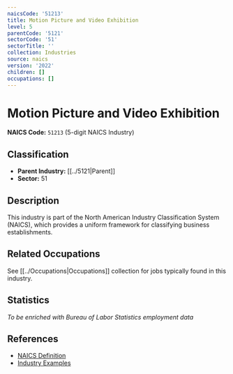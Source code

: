 ```yaml
---
naicsCode: '51213'
title: Motion Picture and Video Exhibition
level: 5
parentCode: '5121'
sectorCode: '51'
sectorTitle: ''
collection: Industries
source: naics
version: '2022'
children: []
occupations: []
---
```

# Motion Picture and Video Exhibition

**NAICS Code:** `51213` (5-digit NAICS Industry)

## Classification

- **Parent Industry:** [[../5121|Parent]]
- **Sector:** 51

## Description

This industry is part of the North American Industry Classification System (NAICS), which provides a uniform framework for classifying business establishments.

## Related Occupations

See [[../Occupations|Occupations]] collection for jobs typically found in this industry.

## Statistics

*To be enriched with Bureau of Labor Statistics employment data*

## References

- [NAICS Definition](https://www.census.gov/naics/)
- [Industry Examples](https://www.census.gov/naics/2022NAICS/)
